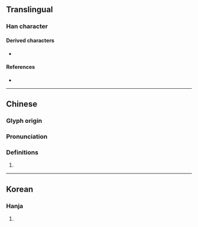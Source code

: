 {{character info}}
==Translingual==

===Han character===
{{Han char|rn=22|rad=匚|as=17|sn=19|four=|canj=STOX|ids=⿷匚舊}}

====Derived characters====
* {{l|mul|[[𣡛]]}}

====References====
* {{Han ref|kx=0154.310|dkj=02665|dj=0347.050|hdz=10091.010|uh=5336|ud=21302}}

----

==Chinese==
{{zh-forms}}

===Glyph origin===
{{Han etym}}

===Pronunciation===
{{zh-pron
|m=jiù
|mc=y
|oc=y
|cat=
}}

===Definitions===
{{zh-hanzi}}

# {{zh-alt form|柩}}

----

==Korean==

===Hanja===
{{ko-hanja|hangeul=구|rv=gu|mr=ku}}

# {{rfdef|ko|sort=匚17}}